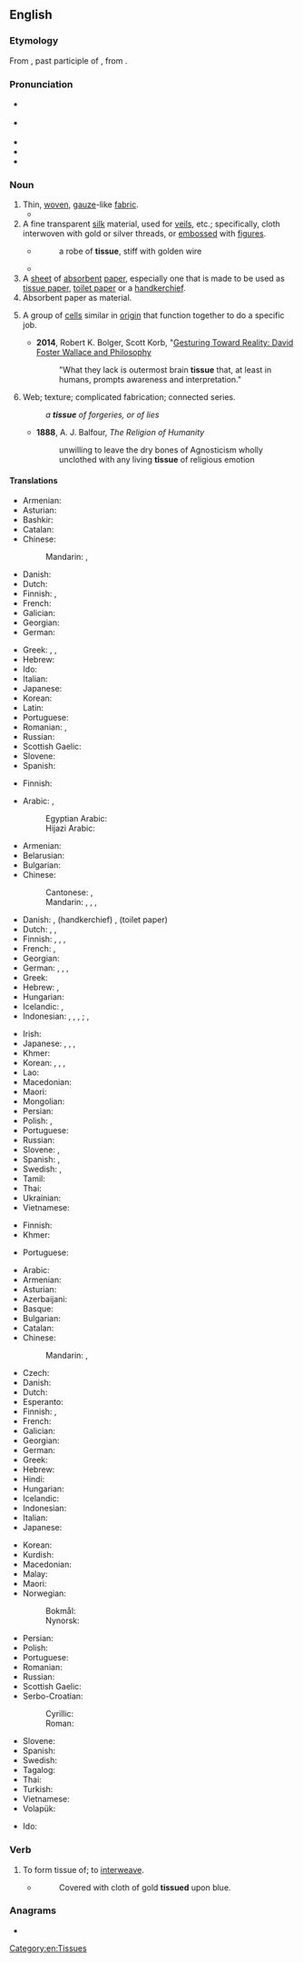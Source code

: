 ==English==

===Etymology===
From {{der|en|fro|tissu}}, past participle of {{m|fro|tistre}}, from {{der|en|la|texere}}.

===Pronunciation===
* {{a|RP}} {{IPA|en|/ˈtɪsjuː/|/ˈtɪʃu/}}
* {{a|GenAm}} {{IPA|en|/ˈtɪʃu/}}
* {{audio|en|en-us-tissue.ogg|Audio (US)}}
* {{audio|en|En-uk-tissue.ogg|Audio (UK)}}
* {{rhymes|en|ɪsjuː|ɪʃuː}}

===Noun===
{{en-noun|~}}

# Thin, [[woven]], [[gauze]]-like [[fabric]].
#* {{quote-book|en|year=1963|author={{w|Margery Allingham}}|title={{w|The China Governess}}| chapter=17| url=http://openlibrary.org/works/OL2004261W| passage=The face which emerged was not reassuring. It was blunt and grey, the nose springing thick and flat from high on the frontal bone of the forehead, whilst his eyes were narrow slits of dark in a tight bandage of '''tissue'''.&nbsp;[…].}}
# A fine transparent [[silk]] material, used for [[veil]]s, etc.; specifically, cloth interwoven with gold or silver threads, or [[emboss]]ed with [[figure]]s.
#* {{RQ:Dryden Virgil|Aeneis}}
#*: a robe of '''tissue''', stiff with golden wire
#* {{RQ:Milton PL|book=5|passage=In their glittering '''tissues''' bear emblazed / Holy memorials.}}
# A [[sheet]] of [[absorbent]] [[paper]], especially one that is made to be used as [[tissue paper]], [[toilet paper]] or a [[handkerchief]].
# Absorbent paper as material.
# {{lb|en|biology}} A group of [[cells]] similar in [[origin]] that function together to do a specific job.
#* '''2014''', Robert K. Bolger, Scott Korb, "[https://books.google.com/books?id=_AKKAwAAQBAJ&pg=PA104&dq=tissue+foster+wallace&hl=en&sa=X&ved=0CDUQ6AEwAWoVChMI9tLj8vOqxwIVl0GICh2OVwiB#v=onepage&q=tissue%20foster%20wallace&f=false Gesturing Toward Reality: David Foster Wallace and Philosophy]
#*: "What they lack is outermost brain '''tissue''' that, at least in humans, prompts awareness and interpretation."
# Web; texture; complicated fabrication; connected series.
#: ''a '''tissue''' of forgeries, or of lies''
#* '''1888''', A. J. Balfour, ''The Religion of Humanity''
#*: unwilling to leave the dry bones of Agnosticism wholly unclothed with any living '''tissue''' of religious emotion

====Translations====
{{trans-top|woven fabric}}
* Armenian: {{t+|hy|գործվածք}}
* Asturian: {{t|ast|texíu|m}}
* Bashkir: {{t|ba|туҡыма}}
* Catalan: {{t+|ca|teixit|m}}
* Chinese:
*: Mandarin: {{t+|cmn|組織|sc=Hani}}, {{t+|cmn|组织|tr=zǔzhī|sc=Hani}}
* Danish: {{t+|da|stof}}
* Dutch: {{t+|nl|weefsel|n}}
* Finnish: {{t+|fi|harsokangas}}, {{t|fi|harsokudos}}
* French: {{t+|fr|tissu|m}}
* Galician: {{t|gl|tecido|m}}
* Georgian: {{t|ka|ქსოვილი|sc=Geor}}
* German: {{t+|de|Gewebe|n}}
{{trans-mid}}
* Greek: {{t+|el|ύφασμα|n|sc=Grek}}, {{t+|el|πλέγμα|n|sc=Grek}}, {{t+|el|ορμαθός|m|sc=Grek}}
* Hebrew: {{t+|he|רקמה|f}}
* Ido: {{t+|io|texajo|m}}
* Italian: {{t+|it|tessuto}}
* Japanese: {{t+|ja|織物|tr=おりもの, orimono}}
* Korean: {{t+|ko|조직}}
* Latin: {{t+|la|textus}}
* Portuguese: {{t+|pt|tecido|m}}
* Romanian: {{t+|ro|batistă|f}}, {{t+|ro|șervețel|n}}
* Russian: {{t+|ru|ткань|f}}
* Scottish Gaelic: {{t|gd|eadar-fhighe|m}}
* Slovene: {{t+|sl|robec|m}}
* Spanish: {{t+|es|tejido|m}}
{{trans-bottom}}

{{trans-top|fine, transparent silk material}}
* Finnish: {{t|fi|silkkiharso}}
{{trans-mid}}
{{trans-bottom}}

{{trans-top|sheet of absorbent paper}}
* Arabic: {{t|ar|مَنْدِيل|m}}, {{t|ar|مِنْدِيل|m}}
*: Egyptian Arabic: {{t|arz|منديل|m|tr=mandil|sc=Arab}}
*: Hijazi Arabic: {{t|acw|منديل|m|tr=mandīl|sc=Arab}}
* Armenian: {{t+|hy|անձեռոցիկ|sc=Armn}}
* Belarusian: {{t|be|сурвэ́тка|f|sc=Cyrl}}
* Bulgarian: {{t|bg|салфе́тка|f}}
* Chinese:
*: Cantonese: {{t|yue|紙巾}}, {{t|yue|纸巾|tr=zi2 gan1}}
*: Mandarin: {{t+|cmn|面巾紙|sc=Hani}}, {{t|cmn|面巾纸|tr=miànjīnzhǐ|sc=Hani}}, {{t+|cmn|紙巾|sc=Hani}}, {{t+|cmn|纸巾|tr=zhǐjīn|sc=Hani}}
* Danish: {{t+|da|serviet}}, (handkerchief) {{t+|da|lommetørklæde}}, (toilet paper) {{t+|da|toiletpapir}}
* Dutch: {{t+|nl|zakdoek|m}}, {{t|nl|papieren zakdoekje|n}}, {{t+|nl|tissue|m}}
* Finnish: {{t+|fi|talouspaperi}}, {{t|fi|paperiliina}}, {{qualifier|handkerchief}} {{t|fi|paperinenäliina}}, {{qualifier|sheet of toilet paper}} {{t+|fi|vessapaperiarkki}}
* French: {{t|fr|mouchoir en papier|m}}, {{t+|fr|kleenex|m}}
* Georgian: {{t|ka|ხელსახოცი|sc=Geor}}
* German: {{t+|de|Papier|n}}, {{t+|de|Tuch|n}}, {{qualifier|toilet paper}} {{t+|de|Toilettenpapier|n}}, {{qualifier|handkerchief}} {{t+|de|Taschentuch|n}}
* Greek: {{t+|el|χαρτί|n|sc=Grek}}
* Hebrew: {{t|he|טישו|m|sc=Hebr}}, {{t|he|נייר סופג|m|sc=Hebr}}
* Hungarian: {{t|hu|papír zsebkendő}}
* Icelandic: {{t+|is|þurrka|f}}, {{t|is|pappírsþurrka|f}}
* Indonesian: {{qualifier|napkin}} {{t+|id|serbet}}, {{qualifier|toilet paper}} {{t+|id|kertas toilet}}, {{qualifier|handkerchief}}, {{t+|id|saputangan}}; {{t+|id|kacu}}, {{t+|id|tisu}}
{{trans-mid}}
* Irish: {{t|ga|ciarsúr páipéir|m}}
* Japanese: {{t|ja|ティッシュペーパー|tr=tisshu pēpā}}, {{t|ja|ティッシュ|tr=tisshu|sc=Jpan}}, {{t|ja|鼻紙|tr=はながみ, hanagami|sc=Jpan}}, {{t|ja|塵紙|tr=ちりがみ, chirigami|sc=Jpan}}
* Khmer: {{t-needed|km}}
* Korean: {{t|ko|박엽지}}, {{t|ko|티슈 페이퍼}}, {{t|ko|티슈}}, {{t+|ko|화장지}}
* Lao: {{t-needed|lo}}
* Macedonian: {{t|mk|салфе́тка|f}}
* Maori: {{t|mi|rauangiangi}}
* Mongolian: {{t+|mn|нэхмэл|sc=Cyrl}}
* Persian: {{t+|fa|دستمال|tr=dastmal}}
* Polish: {{t|pl|[[chusteczka]] [[higieniczna]]|f}}, {{t+|pl|chusteczka|f}}
* Portuguese: {{t|pt|lenço de papel}}
* Russian: {{t+|ru|салфе́тка|f}}
* Slovene: {{t+|sl|robec|m}}, {{t|sl|robček|m}}
* Spanish: {{t+|es|tejido|m}}, {{t+|es|pañuelo|m}}
* Swedish: {{t+|sv|näsduk|c}}, {{t|sv|pappersnäsduk|c}}
* Tamil: {{t|ta|மெல்லிழுப்புத்தாள்|sc=Taml}}
* Thai: {{t+|th|ทิชชู่}}
* Ukrainian: {{t|uk|серве́тка|f|sc=Cyrl}}
* Vietnamese: {{t|vi|khăn giấy}}
{{trans-bottom}}

{{trans-top|paper material}}
* Finnish: {{t+|fi|pehmopaperi}}
* Khmer: {{t-needed|km}}
{{trans-mid}}
* Portuguese: {{t|pt|[[papel]] [[absorvente]]|m}}
{{trans-bottom}}

{{trans-top|aggregation of cells}}
* Arabic: {{t|ar|نَسِيج حَيَوِيّ|m}}
* Armenian: {{t+|hy|հյուսվածք}}
* Asturian: {{t|ast|texíu|m}}
* Azerbaijani: {{t|az|toxuma}}
* Basque: {{t+|eu|ehun}}
* Bulgarian: {{t+|bg|тъкан|f}}
* Catalan: {{t+|ca|teixit|m}}
* Chinese:
*: Mandarin: {{t+|cmn|組織|sc=Hani}}, {{t+|cmn|组织|tr=zǔzhī|sc=Hani}}
* Czech: {{t+|cs|tkáň|f}}
* Danish: {{t+|da|væv|n}}
* Dutch: {{t+|nl|weefsel|n}}
* Esperanto: {{t|eo|histo}}
* Finnish: {{t+|fi|kudos}}, {{t+|fi|solukko}}
* French: {{t+|fr|tissu|m}}
* Galician: {{t|gl|tecido|m}}
* Georgian: {{t|ka|ქსოვილი|sc=Geor}}
* German: {{t+|de|Gewebe|n}}
* Greek: {{t+|el|ιστός|m|sc=Grek}}
* Hebrew: {{t+|he|רקמה|f|sc=Hebr}}
* Hindi: {{t|hi|ऊतक|m}}
* Hungarian: {{t+|hu|szövet}}
* Icelandic: {{t+|is|vefur|m}}
* Indonesian: {{t+|id|jaringan}}
* Italian: {{t+|it|tessuto|m}}
* Japanese: {{t+|ja|組織|tr=そしき, soshiki}}
{{trans-mid}}
* Korean: {{t+|ko|조직}}
* Kurdish: {{t+|kmr|şane|f}}
* Macedonian: {{t|mk|ткиво|n|sc=Cyrl}}
* Malay: {{t|ms|tisu}}
* Maori: {{t|mi|pūtautau}}
* Norwegian:
*: Bokmål: {{t|nb|vev|n}}
*: Nynorsk: {{t+|nn|vev|n}}
* Persian: {{t+|fa|بافت|tr=baaft|sc=Arab}}
* Polish: {{t+|pl|tkanka|f}}
* Portuguese: {{t+|pt|tecido|m}}
* Romanian: {{t+|ro|țesut|n}}
* Russian: {{t+|ru|ткань|f}}
* Scottish Gaelic: {{t|gd|maothran|m}}
* Serbo-Croatian:
*: Cyrillic: {{t|sh|ткиво|n|sc=Cyrl}}
*: Roman: {{t+|sh|tkivo|n}}
* Slovene: {{t+|sl|tkivo|n}}
* Spanish: {{t+|es|tejido|m}}
* Swedish: {{t+|sv|vävnad|c}}
* Tagalog: {{t|tl|sihayan}}
* Thai: {{t+|th|เนื้อเยื่อ}}
* Turkish: {{t+|tr|doku}}
* Vietnamese: {{t+|vi|mô}}
* Volapük: {{t|vo|histun}}
{{trans-bottom}}

{{checktrans-top}}
* Ido: {{t+check|io|texajo}}
{{trans-mid}}
{{trans-bottom}}

===Verb===
{{en-verb}}

# To form tissue of; to [[interweave]].
#* {{RQ:Bacon The New Atlantis}}
#*: Covered with cloth of gold '''tissued''' upon blue.

===Anagrams===
* {{anagrams|en|a=eisstu|Eustis|suites}}

[[Category:en:Tissues]]